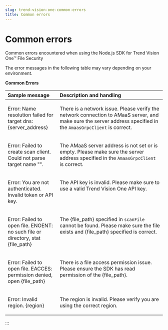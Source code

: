 ```yaml
---
slug: trend-vision-one-common-errors
title: Common errors
---
```

# Common errors

Common errors encountered when using the Node.js SDK for Trend Vision One™ File Security

The error messages in the following table may vary depending on your environment.

**Common Errors**

<table>
<colgroup>
<col style="width: 33%" />
<col style="width: 67%" />
</colgroup>
<thead style="text-align: left;">
<tr>
<th style="text-align: left;">Sample message</th>
<th style="text-align: left;">Description and handling</th>
</tr>
</thead>
<tbody style="text-align: left;">
<tr>
<td style="text-align: left; vertical-align: top;"><p>Error: Name resolution failed for target dns:{server_address}</p></td>
<td style="text-align: left; vertical-align: top;"><p>There is a network issue. Please verify the network connection to AMaaS server, and make sure the server address specified in the <code>AmaasGrpcClient</code> is correct.</p></td>
</tr>
<tr>
<td style="text-align: left; vertical-align: top;"><p>Error: Failed to create scan client. Could not parse target name "".</p></td>
<td style="text-align: left; vertical-align: top;"><p>The AMaaS server address is not set or is empty. Please make sure the server address specified in the <code>AmaasGrpcClient</code> is correct.</p></td>
</tr>
<tr>
<td style="text-align: left; vertical-align: top;"><p>Error: You are not authenticated. Invalid token or API key.</p></td>
<td style="text-align: left; vertical-align: top;"><p>The API key is invalid. Please make sure to use a valid Trend Vision One API key.</p></td>
</tr>
<tr>
<td style="text-align: left; vertical-align: top;"><p>Error: Failed to open file. ENOENT: no such file or directory, stat {file_path}</p></td>
<td style="text-align: left; vertical-align: top;"><p>The {file_path} specified in <code>scanFile</code> cannot be found. Please make sure the file exists and {file_path} specified is correct.</p></td>
</tr>
<tr>
<td style="text-align: left; vertical-align: top;"><p>Error: Failed to open file. EACCES: permission denied, open {file_path}</p></td>
<td style="text-align: left; vertical-align: top;"><p>There is a file access permission issue. Please ensure the SDK has read permission of the {file_path}.</p></td>
</tr>
<tr>
<td style="text-align: left; vertical-align: top;"><p>Error: Invalid region. {region}</p></td>
<td style="text-align: left; vertical-align: top;"><p>The region is invalid. Please verify you are using the correct region.</p></td>
</tr>
</tbody>
</table>
:::
